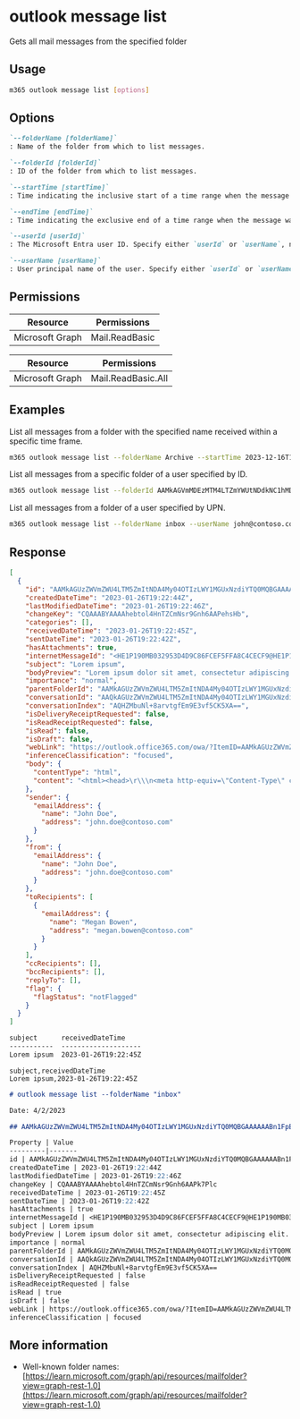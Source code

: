 
# outlook message list

Gets all mail messages from the specified folder

## Usage

```sh
m365 outlook message list [options]
```

## Options

```md definition-list
`--folderName [folderName]`
: Name of the folder from which to list messages.

`--folderId [folderId]`
: ID of the folder from which to list messages.

`--startTime [startTime]`
: Time indicating the inclusive start of a time range when the message was received. This should be defined as a valid ISO 8601 string (2021-12-16T18:28:48.6964197Z).

`--endTime [endTime]`
: Time indicating the exclusive end of a time range when the message was received. This should be defined as a valid ISO 8601 string (2021-12-16T18:28:48.6964197Z).

`--userId [userId]`
: The Microsoft Entra user ID. Specify either `userId` or `userName`, not both. This option is required when using application permissions.

`--userName [userName]`
: User principal name of the user. Specify either `userId` or `userName`, not both. This option is required when using application permissions.
```

<Global />

## Permissions

<Tabs>
  <TabItem value="Delegated">

  | Resource        | Permissions               |
  |-----------------|---------------------------|
  | Microsoft Graph | Mail.ReadBasic            |

  </TabItem>
  <TabItem value="Application">

  | Resource        | Permissions                    |
  |-----------------|--------------------------------|
  | Microsoft Graph | Mail.ReadBasic.All             |

  </TabItem>
</Tabs>

## Examples

List all messages from a folder with the specified name received within a specific time frame.

```sh
m365 outlook message list --folderName Archive --startTime 2023-12-16T18:28:48.6964197Z --endTime 2024-02-01
```

List all messages from a specific folder of a user specified by ID.

```sh
m365 outlook message list --folderId AAMkAGVmMDEzMTM4LTZmYWUtNDdkNC1hMDZiLTU1OGY5OTZhYmY4OAAuAAAAAAAiQ8W967B7TKBjgx9rVEURAQAiIsqMbYjsT5e-T7KzowPTAAAAAAFNAAA= --userId 48d31887-5fad-4d73-a9f5-3c356e68a038
```

List all messages from a folder of a user specified by UPN.

```sh
m365 outlook message list --folderName inbox --userName john@contoso.com
```

## Response

<Tabs>
  <TabItem value="JSON">

  ```json
  [
    {
      "id": "AAMkAGUzZWVmZWU4LTM5ZmItNDA4My04OTIzLWY1MGUxNzdiYTQ0MQBGAAAAAABn1FpEFqPeR7YAnkzP_VgXBwAhebtol4HnTZCmNsr9Gnh6AAAAAAEMAAAhebtol4HnTZCmNsr9Gnh6AAPfHbtVAAA=",
      "createdDateTime": "2023-01-26T19:22:44Z",
      "lastModifiedDateTime": "2023-01-26T19:22:46Z",
      "changeKey": "CQAAABYAAAAhebtol4HnTZCmNsr9Gnh6AAPehsHb",
      "categories": [],
      "receivedDateTime": "2023-01-26T19:22:45Z",
      "sentDateTime": "2023-01-26T19:22:42Z",
      "hasAttachments": true,
      "internetMessageId": "<HE1P190MB032953D4D9C86FCEF5FFA8C4CECF9@HE1P190MB0329.EURP190.PROD.OUTLOOK.COM>",
      "subject": "Lorem ipsum",
      "bodyPreview": "Lorem ipsum dolor sit amet, consectetur adipiscing elit. Duis vel diam gravida, auctor mauris nec, posuere tellus. Vivamus placerat, nunc ac cursus feugiat, arcu tellus mattis nisl, id cursus nisl lectus eu lacus. Praesent malesuada ut orci vitae viverra.",
      "importance": "normal",
      "parentFolderId": "AAMkAGUzZWVmZWU4LTM5ZmItNDA4My04OTIzLWY1MGUxNzdiYTQ0MQAuAAAAAABn1FpEFqPeR7YAnkzP_VgXAQAhebtol4HnTZCmNsr9Gnh6AAAAAAEMAAA=",
      "conversationId": "AAQkAGUzZWVmZWU4LTM5ZmItNDA4My04OTIzLWY1MGUxNzdiYTQ0MQAQAJfvGq77YHxJvRN73_QiuVw=",
      "conversationIndex": "AQHZMbuNl+8arvtgfEm9E3vf5CK5XA==",
      "isDeliveryReceiptRequested": false,
      "isReadReceiptRequested": false,
      "isRead": false,
      "isDraft": false,
      "webLink": "https://outlook.office365.com/owa/?ItemID=AAMkAGUzZWVmZWU4LTM5ZmItNDA4My04OTIzLWY1MGUxNzdiYTQ0MQBGAAAAAABn1FpEFqPeR7YAnkzP%2BVgXBwAhebtol4HnTZCmNsr9Gnh6AAAAAAEMAAAhebtol4HnTZCmNsr9Gnh6AAPfHbtVAAA%3D&exvsurl=1&viewmodel=ReadMessageItem",
      "inferenceClassification": "focused",
      "body": {
        "contentType": "html",
        "content": "<html><head>\r\\\n<meta http-equiv=\"Content-Type\" content=\"text/html; charset=utf-8\"><style type=\"text/css\" style=\"display:none\">\r\\\n<!--\r\\\np\r\\\n\t{margin-top:0;\r\\\n\tmargin-bottom:0}\r\\\n-->\r\\\n</style></head><body dir=\"ltr\"><div class=\"elementToProof ContentPasted0\" style=\"font-family:Calibri,Arial,Helvetica,sans-serif; font-size:12pt; color:rgb(0,0,0); background-color:rgb(255,255,255)\">Lorem ipsum dolor sit amet, consectetur adipiscing elit. Duis vel diam gravida, auctor mauris nec, posuere tellus. Vivamus placerat, nunc ac cursus feugiat, arcu tellus mattis nisl, id cursus nisl lectus eu lacus. Praesent malesuada ut orci vitae viverra. Suspendisse cursus turpis vel urna volutpat congue. Etiam auctor nec nulla sed suscipit. Vestibulum rhoncus quis mi ac faucibus. Curabitur eget eleifend felis. Vestibulum ut dolor non elit molestie ornare. <br></div></body></html>"
      },
      "sender": {
        "emailAddress": {
          "name": "John Doe",
          "address": "john.doe@contoso.com"
        }
      },
      "from": {
        "emailAddress": {
          "name": "John Doe",
          "address": "john.doe@contoso.com"
        }
      },
      "toRecipients": [
        {
          "emailAddress": {
            "name": "Megan Bowen",
            "address": "megan.bowen@contoso.com"
          }
        }
      ],
      "ccRecipients": [],
      "bccRecipients": [],
      "replyTo": [],
      "flag": {
        "flagStatus": "notFlagged"
      }
    }
  ]
  ```

  </TabItem>
  <TabItem value="Text">

  ```txt
  subject      receivedDateTime    
  -----------  --------------------
  Lorem ipsum  2023-01-26T19:22:45Z
  ```

  </TabItem>
  <TabItem value="CSV">

  ```csv
  subject,receivedDateTime
  Lorem ipsum,2023-01-26T19:22:45Z
  ```

  </TabItem>
  <TabItem value="Markdown">

  ```md
  # outlook message list --folderName "inbox"

  Date: 4/2/2023

  ## AAMkAGUzZWVmZWU4LTM5ZmItNDA4My04OTIzLWY1MGUxNzdiYTQ0MQBGAAAAAABn1FpEFqPeR7YAnkzP_VgXBwAhebtol4HnTZCmNsr9Gnh6AAAAAAEMAAAhebtol4HnTZCmNsr9Gnh6AAPfHbtVAAA=

  Property | Value
  ---------|-------
  id | AAMkAGUzZWVmZWU4LTM5ZmItNDA4My04OTIzLWY1MGUxNzdiYTQ0MQBGAAAAAABn1FpEFqPeR7YAnkzP_VgXBwAhebtol4HnTZCmNsr9Gnh6AAAAAAEMAAAhebtol4HnTZCmNsr9Gnh6AAPfHbtVAAA=
  createdDateTime | 2023-01-26T19:22:44Z
  lastModifiedDateTime | 2023-01-26T19:22:46Z
  changeKey | CQAAABYAAAAhebtol4HnTZCmNsr9Gnh6AAPk7Plc
  receivedDateTime | 2023-01-26T19:22:45Z
  sentDateTime | 2023-01-26T19:22:42Z
  hasAttachments | true
  internetMessageId | <HE1P190MB032953D4D9C86FCEF5FFA8C4CECF9@HE1P190MB0329.EURP190.PROD.OUTLOOK.COM>
  subject | Lorem ipsum
  bodyPreview | Lorem ipsum dolor sit amet, consectetur adipiscing elit. Duis vel diam gravida, auctor mauris nec, posuere tellus. Vivamus placerat, nunc ac cursus feugiat, arcu tellus mattis nisl, id cursus nisl lectus eu lacus. Praesent malesuada ut orci vitae viverra.
  importance | normal
  parentFolderId | AAMkAGUzZWVmZWU4LTM5ZmItNDA4My04OTIzLWY1MGUxNzdiYTQ0MQAuAAAAAABn1FpEFqPeR7YAnkzP\_VgXAQAhebtol4HnTZCmNsr9Gnh6AAAAAAEMAAA=
  conversationId | AAQkAGUzZWVmZWU4LTM5ZmItNDA4My04OTIzLWY1MGUxNzdiYTQ0MQAQAJfvGq77YHxJvRN73\_QiuVw=
  conversationIndex | AQHZMbuNl+8arvtgfEm9E3vf5CK5XA==
  isDeliveryReceiptRequested | false
  isReadReceiptRequested | false
  isRead | true
  isDraft | false
  webLink | https://outlook.office365.com/owa/?ItemID=AAMkAGUzZWVmZWU4LTM5ZmItNDA4My04OTIzLWY1MGUxNzdiYTQ0MQBGAAAAAABn1FpEFqPeR7YAnkzP%2BVgXBwAhebtol4HnTZCmNsr9Gnh6AAAAAAEMAAAhebtol4HnTZCmNsr9Gnh6AAPfHbtVAAA%3D&exvsurl=1&viewmodel=ReadMessageItem
  inferenceClassification | focused
  ```

  </TabItem>
</Tabs>

## More information

- Well-known folder names: [https://learn.microsoft.com/graph/api/resources/mailfolder?view=graph-rest-1.0](https://learn.microsoft.com/graph/api/resources/mailfolder?view=graph-rest-1.0)

